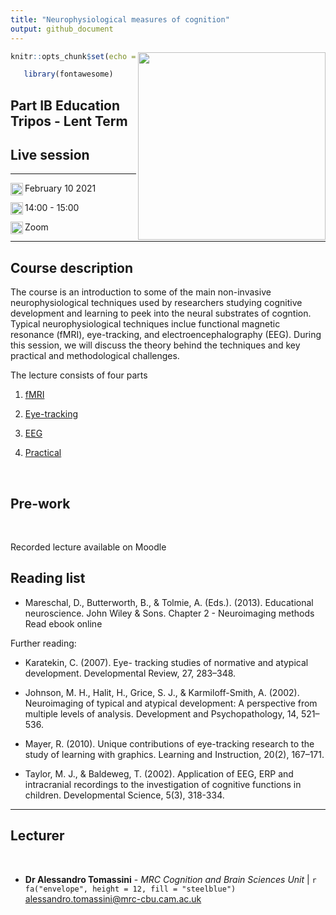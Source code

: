 ```yaml
---
title: "Neurophysiological measures of cognition"
output: github_document
---
```


```{=html}
<img src="https://github.com/ale-tom/Open_Science_Course-MPhil_BTN/blob/main/Pictures/logo_uni.jpg" align="right" width = "300"   class="logo"/>
```
```r
knitr::opts_chunk$set(echo = TRUE)

```
```r
   library(fontawesome)
```

## Part IB Education Tripos - Lent Term
## Live session 

------------------------------------------------------------------------

```{=html}
<img src="https://img.icons8.com/ios/250/000000/calendar.png" align="left" width = "20"   class="logo"/>
```

February 10 2021
 
```{=html}
<img src="https://img.icons8.com/ios/250/000000/clock.png" align="left" width = "20"   class="logo"/>
```  

  14:00 - 15:00
 
```{=html}
<img src="https://img.icons8.com/ios/250/000000/marker.png" align="left" width = "20"   class="logo"/>
```

  Zoom


------------------------------------------------------------------------

## Course description
The course is an introduction to some of the main non-invasive neurophysiological techniques  used by researchers studying cognitive development and learning to peek into the neural substrates of cogntion. Typical neurophysiological techniques inclue functional magnetic resonance (fMRI), eye-tracking, and electroencephalography (EEG). During this session, we will discuss the theory behind the techniques and key practical and methodological challenges.

The lecture consists of four parts

1. [fMRI](https://ale-tom.github.io/Lecture_Neurophysiological_Measures_of_Cognition/Part1_fMRI_slides.html)

2. [Eye-tracking](https://ale-tom.github.io/Lecture_Neurophysiological_Measures_of_Cognition/Part2_Eye_Tracking_slides.html)

3. [EEG](https://ale-tom.github.io/Lecture_Neurophysiological_Measures_of_Cognition/Part3_EEG_slides.html) 

4. [Practical](https://ale-tom.github.io/Lecture_Neurophysiological_Measures_of_Cognition/Neurophysiology_tutorial.html)

 

## Pre-work

 

Recorded lecture available on Moodle
 

## Reading list

* Mareschal, D., Butterworth, B., & Tolmie, A. (Eds.). (2013). Educational neuroscience. John Wiley & Sons. Chapter 2 - Neuroimaging methods
Read ebook online

Further reading:

* Karatekin, C. (2007). Eye- tracking studies of normative and atypical development. Developmental Review, 27, 283–348.

* Johnson, M. H., Halit, H., Grice, S. J., & Karmiloff-Smith, A. (2002). Neuroimaging of typical and atypical development: A perspective from multiple levels of analysis. Development and Psychopathology, 14, 521–536.

* Mayer, R. (2010). Unique contributions of eye-tracking research to the study of learning with graphics. Learning and Instruction, 20(2), 167–171.

* Taylor, M. J., & Baldeweg, T. (2002). Application of EEG, ERP and intracranial recordings to the investigation of cognitive functions in children. Developmental Science, 5(3), 318-334.

------------------------------------------------------------------------

## Lecturer

 

-   **Dr Alessandro Tomassini** - *MRC Cognition and Brain Sciences Unit* \|  `r fa("envelope", height = 12, fill = "steelblue")`  [alessandro.tomassini\@mrc-cbu.cam.ac.uk](mailto:alessandro.tomassini@mrc-cbu.cam.ac.uk)

 

 
